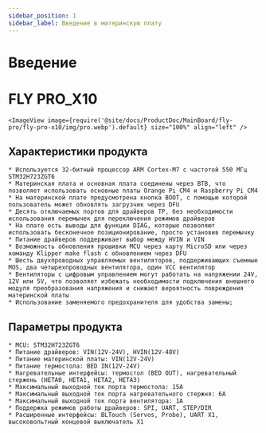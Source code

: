 ```yaml
---
sidebar_position: 1
sidebar_label: Введение в материнскую плату
---
```




# Введение

# FLY PRO_X10


    <ImageView image={require('@site/docs/ProductDoc/MainBoard/fly-pro/fly-pro-x10/img/pro.webp').default} size="100%" align="left" />

## Характеристики продукта

    * Используется 32-битный процессор ARM Cortex-M7 с частотой 550 МГц STM32H723ZGT6
    * Материнская плата и основная плата соединены через BTB, что позволяет использовать основные платы Orange Pi CM4 и Raspberry Pi CM4
    * На материнской плате предусмотрена кнопка BOOT, с помощью которой пользователь может обновлять загрузчик через DFU
    * Десять отключаемых портов для драйверов TP, без необходимости использования перемычек для переключения режимов драйверов
    * На плате есть выводы для функции DIAG, которые позволяют использовать бесконечное позиционирование, просто установив перемычку
    * Питание драйверов поддерживает выбор между HVIN и VIN
    * Возможность обновления прошивки MCU через карту MicroSD или через команду Klipper make flash с обновлением через DFU
    * Шесть двухпроводных управляемых вентиляторов, поддерживающих съемные MOS, два четырехпроводных вентилятора, один VCC вентилятор
    * Вентиляторы с цифровым управлением могут работать на напряжении 24V, 12V или 5V, что позволяет избежать необходимости подключения внешнего модуля преобразования напряжения и снижает вероятность повреждения материнской платы
    * Использование заменяемого предохранителя для удобства замены;

## Параметры продукта

    * MCU: STM32H723ZGT6
    * Питание драйверов: VIN(12V-24V), HVIN(12V-48V)
    * Питание материнской платы: VIN(12V-24V)
    * Питание термостола: BED IN(12V-24V)
    * Нагревательные интерфейсы: термостол (BED OUT), нагревательный стержень (HETA0, HETA1, HETA2, HETA3)
    * Максимальный выходной ток порта термостола: 15A
    * Максимальный выходной ток порта нагревательного стержня: 6A
    * Максимальный выходной ток порта вентилятора: 1A
    * Поддержка режимов работы драйверов: SPI, UART, STEP/DIR
    * Расширенные интерфейсы: BLTouch (Servos, Probe), UART X1, высоковольтный концевой выключатель X1


